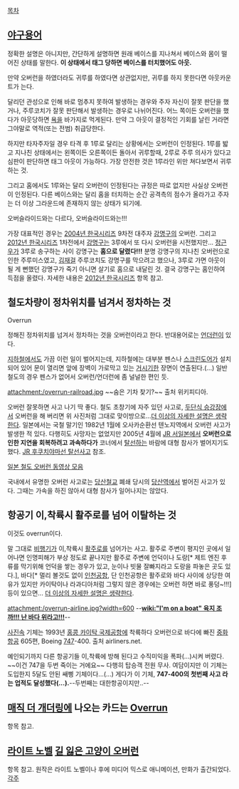 [[목차]]
== [[야구용어]] ==
정확한 설명은 아니지만, 간단하게 설명하면 원래 베이스를 지나쳐서 베이스와 몸이 떨어진 상태를 말한다. '''이 상태에서 태그 당하면 베이스를 터치했어도 아웃.'''

만약 오버런을 하였더라도 귀루를 하였다면 상관없지만, 귀루를 하지 못한다면 아웃카운트가 는다.

달리던 관성으로 인해 바로 멈추지 못하여 발생하는 경우와 주자 자신이 잘못 판단을 했거나, 주루코치가 잘못 판단해서 발생하는 경우로 나뉘어진다. 어느 쪽이든 오버런을 했다가 아웃당하면 [[욕]]을 바가지로 먹게된다. 만약 그 아웃이 결정적인 기회를 날린 거라면 그야말로 역적(또는 전범) 취급당한다.

하지만 타자주자일 경우 타격 후 1루로 달리는 상황에서는 오버런이 인정된다. 1루를 밟고 지나친 상태에서는 왼쪽이든 오른쪽이든 돌아서 귀루할때, 2루로 주루 의사가 있다고 심판이 판단하면 태그 아웃이 가능하다. 가장 안전한 것은 1루라인 위만 쳐다보면서 귀루하는 것.

그리고 홈에서도 1루와는 달리 오버런이 인정된다는 규정은 따로 없지만 사실상 오버런이 인정된다. 다른 베이스와는 달리 홈을 터치하는 순간 공격측의 점수가 올라가고 주자는 더 이상 그라운드에 존재하지 않는 상태가 되기에.

오버슬라이드와는 다르다, 오버슬라이드와는!!!

가장 대표적인 경우는 [[2004년 한국시리즈]] 9차전 대주자 [[강명구]]의 오버런.
그리고 [[2012년 한국시리즈]] 1차전에서 [[강명구]]는 3루에서 또 다시 오버런을 시전했지만... [[정근우]]가 3루로 송구하는 사이 강명구는 '''홈으로 달렸다!!!''' 분명 강명구의 지나친 오버런으로 인한 주루미스였고, [[김재걸]] 주루코치도 강명구를 막으려고 했으나, 3루로 가면 아웃이 될 게 뻔했던 강명구가 죽기 아니면 살기로 홈으로 내달린 것. 결국 강명구는 홈인하여 득점을 올렸다. 자세한 내용은 [[2012년 한국시리즈]] 항목 참고.

== 철도차량이 정차위치를 넘겨서 정차하는 것 ==
Overrun

정해진 정차위치를 넘겨서 정차하는 것을 오버런이라고 한다. 반대용어로는 [[언더런]]이 있다.

[[지하철]]에서도 가끔 이런 일이 벌어지는데, 지하철에는 대부분 펜스나 [[스크린도어]]가 설치되어 있어 문이 열리면 앞에 장벽이 가로막고 있는 [[거시기]]한 장면이 연출된다.(...) 일반 철도의 경우 펜스가 없어서 오버런/언더런에 좀 널널한 편인 듯.

attachment:/overrun-railroad.jpg
~~숨은 기차 찾기?~~ 출처 위키피디아.

오버런 잘못하면 사고 나기 딱 좋다. 철도 초창기에 자주 있던 사고로, [[두단식 승강장]]에서 오버런을 해 버리면 위 사진처럼 그대로 맞이방으로...[[더 이상의 자세한 설명은 생략한다]]. 일본에서는 국철 말기인 1982년 1월에 오사카순환선 텐노지역에서 오버런 사고가 발생한 적 있다. 다행히도 사망자는 없었지만 2005년 4월에 [[JR 서일본]]에서 '''오버런으로 인한 지연을 회복하려고 과속하다가''' 코너에서 [[탈선]]하는 바람에 대형 참사가 벌어지기도 했다. [[JR 후쿠치야마선 탈선사고]] 참조.

[http://www.youtube.com/watch?v=WRqNRHTYV28 일본 철도 오버런 동영상 모음]


국내에서 유명한 오버런 사고로는 [[당산철교]] 폐쇄 당시의 [[당산역]]에서 벌어진 사고가 있다. 그때는 가속을 하진 않아서 대형 참사가 일어나지는 않았다.
== 항공기 이,착륙시 활주로를 넘어 이탈하는 것 ==
이것도 overrun이다.

말 그대로 [[비행기]]가 이,착륙시 [[활주로]]를 넘어가는 사고. 활주로 주변이 평지인 곳에서 일어나면 인명피해가 부상 정도로 끝나지만 활주로 주변에 언덕이나 도랑[* 제트 엔진 후류를 막기위해 언덕을 쌓는 경우가 있고, 눈이나 빗물 잘빠지라고 도랑을 파놓은 곳도 있다.], 바다[* 멀리 볼것도 없이 [[인천공항]], 단 인천공항은 활주로와 바다 사이에 상당한 여유가 있지만 카이탁이나 라과디아처럼 그렇지 않은 경우에는 오버런 하면 바로 풍덩~!!!] 등이 있으면... [[더 이상의 자세한 설명은 생략한다]].

attachment:/overrun-airline.jpg?width=600
--'''[[wiki:"I'm on a boat" 육지 조까!!! 난 바다 위라고!!!]]'''--

[[사진]]속 기체는 1993년 [[홍콩 카이탁 국제공항]]에 착륙하다 오버런으로 바다에 빠진 [[중화항공]] 605편, Boeing [[747]]-400. 출처 airliners.net.

예인되기까지 다른 항공기들 이,착륙에 방해 된다고 수직미익을 폭파(...)시켜 버렸다. ~~이건 747을 두번 죽이는 거에요~~ 다행히 탑승객 전원 무사. 여담이지만 이 기체는 도입한지 5달도 안된 쌔삥 기체이다...(...) 게다가 이 기체, '''747-400의 첫번째 사고 라는 업적도 달성했다(...).'''--두번째는 대한항공이지만..--
== [[매직 더 개더링]]에 나오는 카드는 [[Overrun]] ==
항목 참고. 
== [[라이트 노벨]] [[길 잃은 고양이 오버런]] ==
항목 참고. 원작은 라이트 노벨이나 후에 미디어 믹스로 애니메이션, 만화가 출간되었다.
[[각주]]
